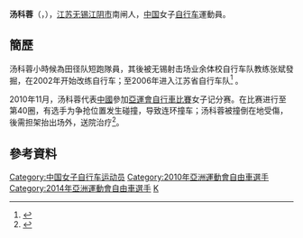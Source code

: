 {{Infobox 單車選手
| ridername     = 汤科蓉
| image          = 
| image_size     = 
| caption        = 
| fullname       = 
| nickname       = 
| date_of_birth  = {{birth_date_and_age|1988|5|7}}<ref name="廣州亞運">{{cite web|title=场地自行车 - 汤科蓉 - 简历|url=http://www.gz2010.cn/info/CHN_CHN/ZB/ZBB101A_CT@@@@@@@@@@@@@@@CHN_number=200330.html|publisher=2010年广州亚运会官方网站}}{{zh-cn}}</ref>
| place_of_birth = {{CHN}}[[江苏省|江苏省]][[无锡|无锡]][[江阴市|江阴市]]
| height         = {{height|m=1.65}}<ref name="廣州亞運"/>
| weight         = {{weight|kg=58}}<ref name="廣州亞運"/>
| country        = {{CHN}}
| currentteam    = 
| discipline     = 
| role           = 車手
| ridertype      = 公路自行车、场地自行车
| amateuryears   = 
| amateurteams   = 
| proyears       = 
| proteams       = 
| majorwins      = 
| medaltemplates = 
{{MedalCountry|{{CHN}}}}
{{MedalSport | 女子[[單車|單車]]}}
{{MedalCompetition | [[亞洲單車錦標賽|亞洲單車錦標賽]]}}
{{MedalGold | [[2009年亞洲單車錦標賽|2009年 登加龍]] | 公路個人賽}}
{{MedalGold | [[2009年亞洲單車錦標賽|2009年 登加龍]] | 公路個人計時賽}}
{{MedalGold | [[2009年亞洲單車錦標賽|2009年 登加龍]] | 團體追逐賽}}
{{MedalBronze | [[2010年亞洲單車錦標賽|2010年 夏爾迦]] | 計分賽}}
| updated        = 
}}
'''汤科蓉'''（{{lang|en|'''TANG Kerong'''}}，{{bd|1988年|5月7日|catIdx=T汤}}），[[江苏|江苏]][[无锡|无锡]][[江阴市|江阴市]]南闸人，[[中国|中国]]女子[[自行车|自行车]]運動員。

==簡歷==
汤科蓉小時候為田径队短跑隊員，其後被无锡射击场业余体校自行车队教练张斌發掘，在2002年开始改练自行车；至2006年进入江苏省自行车队<ref>{{cite news|title=江苏“黑马”震惊自行车场 首冠竟是“副项”|url=http://sports.qq.com/a/20091021/000330.htm|newspaper=扬子晚报|date=2009-10-21|accessdate=2012-02-14|archive-date=2016-03-09|archive-url=https://web.archive.org/web/20160309182123/http://sports.qq.com/a/20091021/000330.htm|dead-url=no}}</ref> 。

2010年11月，汤科蓉代表[[2010年亞洲運動會中國代表團|中國]]參加[[2010年亞洲運動會自行車比賽|亞運會自行車比賽]]女子记分赛。在比赛进行至第40圈，有选手为争抢位置发生碰撞，导致连环撞车；汤科蓉被撞倒在地受傷，後需担架抬出场外，送院治疗<ref>{{cite news|title=中国名将汤科蓉受伤离场|url=http://www.tianjinwe.com/tianjin/tjyl/201011/t20101117_2504794.html|newspaper=渤海早报|date=2010-11-17|accessdate=2012-02-14|archive-date=2010-12-22|archive-url=https://web.archive.org/web/20101222073149/http://www.tianjinwe.com/tianjin/tjyl/201011/t20101117_2504794.html|dead-url=no}}</ref>。

==參考資料==
{{reflist}}

{{DEFAULTSORT:TANG Kerong}}
[[Category:中国女子自行车运动员|Category:中国女子自行车运动员]]
[[Category:2010年亞洲運動會自由車選手|Category:2010年亞洲運動會自由車選手]]
[[Category:2014年亞洲運動會自由車選手|Category:2014年亞洲運動會自由車選手]]
[[Category:汤姓|K]]